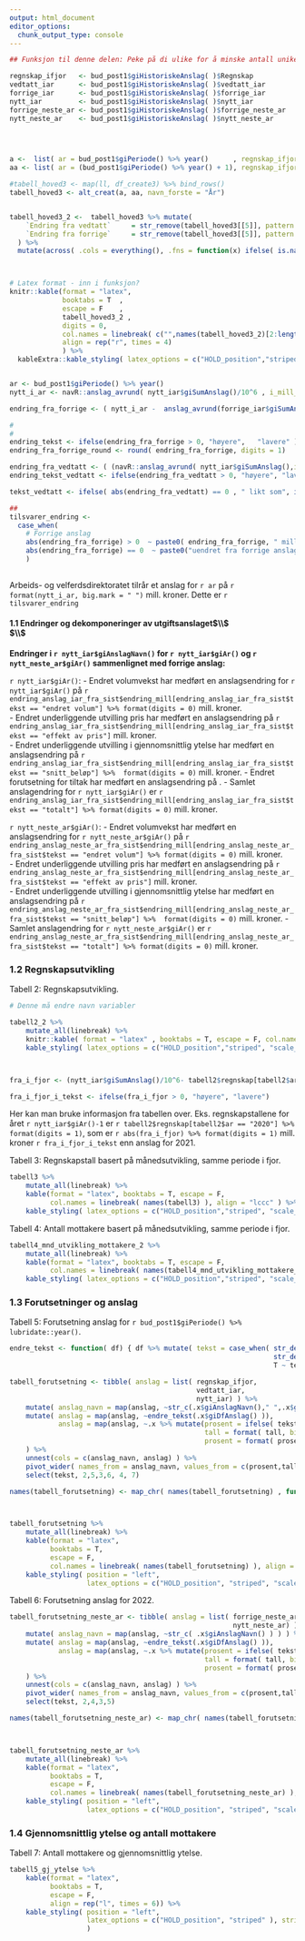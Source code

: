 ```yaml
---
output: html_document
editor_options: 
  chunk_output_type: console
---
```


```r
## Funksjon til denne delen: Peke på di ulike for å minske antall unike anslag. 

regnskap_ifjor   <- bud_post1$giHistoriskeAnslag( )$Regnskap     
vedtatt_iar      <- bud_post1$giHistoriskeAnslag( )$vedtatt_iar  
forrige_iar      <- bud_post1$giHistoriskeAnslag( )$forrige_iar     
nytt_iar         <- bud_post1$giHistoriskeAnslag( )$nytt_iar
forrige_neste_ar <- bud_post1$giHistoriskeAnslag( )$forrige_neste_ar
nytt_neste_ar    <- bud_post1$giHistoriskeAnslag( )$nytt_neste_ar


  
```



```r

a <-  list( ar = bud_post1$giPeriode() %>% year()      , regnskap_ifjor = regnskap_ifjor, vedtatt_iar = vedtatt_iar, forrige = forrige_iar, nyttt = nytt_iar )
aa <- list( ar = (bud_post1$giPeriode() %>% year() + 1), regnskap_ifjor = NULL, vedtatt_iar = NULL, forrige = forrige_neste_ar, nyttt = nytt_neste_ar)

#tabell_hoved3 <- map(ll, df_create3) %>% bind_rows() 
tabell_hoved3 <- alt_creat(a, aa, navn_forste = "År")


tabell_hoved3_2 <-  tabell_hoved3 %>% mutate(
    `Endring fra vedtatt`     = str_remove(tabell_hoved3[[5]], pattern = " ") %>% as.numeric() -   str_remove(tabell_hoved3[[3]], pattern = " ") %>% as.numeric(),
    `Endring fra forrige`     = str_remove(tabell_hoved3[[5]], pattern = " ") %>% as.numeric() -   str_remove(tabell_hoved3[[4]], pattern = " ") %>% as.numeric()
  ) %>% 
  mutate(across( .cols = everything(), .fns = function(x) ifelse( is.na(x), " ", x ) ))



# Latex format - inn i funksjon?
knitr::kable(format = "latex", 
             booktabs = T  ,
             escape = F    ,
             tabell_hoved3_2 ,
             digits = 0,
             col.names = linebreak( c("",names(tabell_hoved3_2)[2:length(names(tabell_hoved3_2)) ]) ),
             align = rep("r", times = 4)
             ) %>% 
  kableExtra::kable_styling( latex_options = c("HOLD_position","striped"), stripe_index =  c(1,3,5,7), font_size = 8, position = "left" ) 



```



```r


ar <- bud_post1$giPeriode() %>% year()
nytt_i_ar <- navR::anslag_avrund( nytt_iar$giSumAnslag()/10^6 , i_mill_kr = T)

endring_fra_forrige <- ( nytt_i_ar -  anslag_avrund(forrige_iar$giSumAnslag()/10^6, i_mill_kr = T ) )

#
#
endring_tekst <- ifelse(endring_fra_forrige > 0, "høyere",   "lavere" ) 
endring_fra_forrige_round <- round( endring_fra_forrige, digits = 1) 

endring_fra_vedtatt <- ( (navR::anslag_avrund( nytt_iar$giSumAnslag(),i_mill_kr = F)  - navR::anslag_avrund(vedtatt_iar$giSumAnslag(), i_mill_kr = F) )/10^6 )
endring_tekst_vedtatt <- ifelse(endring_fra_vedtatt > 0, "høyere", "lavere")

tekst_vedtatt <- ifelse( abs(endring_fra_vedtatt) == 0 , " likt som", ifelse( endring_fra_vedtatt > 0, str_c(  abs(endring_fra_vedtatt)," mill.kr høyere enn "), str_c( abs(endring_fra_vedtatt),"  mill.kr lavere enn") ) )

##
tilsvarer_endring <- 
  case_when( 
    # Forrige anslag
    abs(endring_fra_forrige) > 0  ~ paste0( endring_fra_forrige, " mill. kroner " ,endring_tekst, " enn forrige anslag og ", tekst_vedtatt, "  vedtatt budsjett."),
    abs(endring_fra_forrige) == 0  ~ paste0("uendret fra forrige anslag."),
    )
  

```


Arbeids- og velferdsdirektoratet tilrår et anslag for `r ar` på `r format(nytt_i_ar, big.mark = " ") ` mill. kroner. Dette er `r tilsvarer_endring` 




#### 1.1 Endringer og dekomponeringer av utgiftsanslaget$\\$ <br>$\\$ <br>
__Endringer i `r nytt_iar$giAnslagNavn()` for `r nytt_iar$giAr()`  og `r nytt_neste_ar$giAr()` sammenlignet med forrige anslag:__

`r nytt_iar$giAr()`:\newline
*-* Endret volumvekst har medført  en anslagsendring for `r nytt_iar$giAr() ` på `r endring_anslag_iar_fra_sist$endring_mill[endring_anslag_iar_fra_sist$tekst == "endret volum"] %>% format(digits = 0)` mill. kroner.  
*-* Endret underliggende utvilling pris har medført en anslagsendring  på `r endring_anslag_iar_fra_sist$endring_mill[endring_anslag_iar_fra_sist$tekst == "effekt av pris"]` mill. kroner.  
*-* Endret underliggende utvilling i gjennomsnittlig ytelse har medført en anslagsendring  på `r endring_anslag_iar_fra_sist$endring_mill[endring_anslag_iar_fra_sist$tekst == "snitt_beløp"] %>%  format(digits = 0) ` mill. kroner.\newline 
*-* Endret forutsetning for tiltak har medført en anslagsendring  på <Her skal det komme tekst>.\newline
*-* Samlet anslagendring for `r nytt_iar$giAr() ` er `r endring_anslag_iar_fra_sist$endring_mill[endring_anslag_iar_fra_sist$tekst == "totalt"] %>% format(digits = 0)` mill. kroner.



`r nytt_neste_ar$giAr()`:\newline
*-* Endret volumvekst har medført en anslagsendring for `r nytt_neste_ar$giAr() ` på `r endring_anslag_neste_ar_fra_sist$endring_mill[endring_anslag_neste_ar_fra_sist$tekst == "endret volum"] %>% format(digits = 0)` mill. kroner.  
*-* Endret underliggende utvilling pris har medført en anslagsendring  på `r endring_anslag_neste_ar_fra_sist$endring_mill[endring_anslag_neste_ar_fra_sist$tekst == "effekt av pris"]` mill. kroner.  
*-* Endret underliggende utvilling i gjennomsnittlig ytelse har medført en anslagsendring  på `r endring_anslag_neste_ar_fra_sist$endring_mill[endring_anslag_neste_ar_fra_sist$tekst == "snitt_beløp"] %>%  format(digits = 0) ` mill. kroner.\newline 
<!-- *-* Endret forutsetning for tiltak har medført en anslagsendring  på AUTO. -->
*-* Samlet anslagendring for `r nytt_neste_ar$giAr() ` er `r endring_anslag_neste_ar_fra_sist$endring_mill[endring_anslag_neste_ar_fra_sist$tekst == "totalt"] %>% format(digits = 0)` mill. kroner.



### 1.2 Regnskapsutvikling

Tabell 2: Regnskapsutvikling.
```r

# Denne må endre navn variabler

tabell2_2 %>% 
    mutate_all(linebreak) %>%
    knitr::kable( format = "latex" , booktabs = T, escape = F, col.names = linebreak( names(tabell2_2) ), align = rep("r", times = 9) ) %>%  
    kable_styling( latex_options = c("HOLD_position","striped", "scale_down"), stripe_index =  c(1,3,5,7,9,11), font_size = 4 )  



fra_i_fjor <- (nytt_iar$giSumAnslag()/10^6- tabell2$regnskap[tabell2$ar == "2020"])

fra_i_fjor_i_tekst <- ifelse(fra_i_fjor > 0, "høyere", "lavere")


```




Her kan man bruke informasjon fra tabellen over. Eks. regnskapstallene for året `r nytt_iar$giAr()-1`  er  `r tabell2$regnskap[tabell2$ar == "2020"] %>% format(digits = 1)`,
som er `r abs(fra_i_fjor) %>% format(digits = 1)` mill. kroner `r fra_i_fjor_i_tekst` enn anslag for 2021.


Tabell 3: Regnskapstall basert på månedsutvikling, samme periode i fjor.

```r


tabell3 %>%
    mutate_all(linebreak) %>%
    kable(format = "latex", booktabs = T, escape = F,
          col.names = linebreak( names(tabell3) ), align = "lccc" ) %>% 
    kable_styling( latex_options = c("HOLD_position","striped", "scale_down"), stripe_index =  c(1,3,5,7,9,11)  )  


```



Tabell 4: Antall mottakere basert på månedsutvikling, samme periode i fjor.
```r


tabell4_mnd_utvikling_mottakere_2 %>%
    mutate_all(linebreak) %>%
    kable(format = "latex", booktabs = T, escape = F,
          col.names = linebreak( names(tabell4_mnd_utvikling_mottakere_2) ), align = "lccc" ) %>% 
    kable_styling( latex_options = c("HOLD_position","striped", "scale_down"), stripe_index =  c(1,3,5,7,9,11)  )  


```



### 1.3	Forutsetninger og anslag

Tabell 5: Forutsetning anslag for `r bud_post1$giPeriode() %>% lubridate::year()`. 
```r

endre_tekst <- function( df) { df %>% mutate( tekst = case_when( str_detect(tekst, "regnskap")  ~ "Regnskap",
                                                                 str_detect(tekst, "sum")  ~ "Sum",
                                                                 T ~ tekst)) }

tabell_forutsetning <- tibble( anslag = list( regnskap_ifjor,
                                              vedtatt_iar,
                                              nytt_iar) ) %>% 
    mutate( anslag_navn = map(anslag, ~str_c(.x$giAnslagNavn()," ",.x$giAr() ) ) ) %>% 
    mutate( anslag = map(anslag, ~endre_tekst(.x$giDfAnslag() )),
            anslag = map(anslag, ~.x %>% mutate(prosent = ifelse( tekst == "Sum", as.numeric(prosent)*100, prosent),
                                                tall = format( tall, big.mark = " ", digits = 0),
                                                prosent = format( prosent, digits = 1)))
    ) %>% 
    unnest(cols = c(anslag_navn, anslag) ) %>%
    pivot_wider( names_from = anslag_navn, values_from = c(prosent,tall) ) %>% 
    select(tekst, 2,5,3,6, 4, 7)

names(tabell_forutsetning) <- map_chr( names(tabell_forutsetning) , function(x)  str_replace(x, pattern = "_", "\n") %>% str_to_sentence( ))



tabell_forutsetning %>%
    mutate_all(linebreak) %>%
    kable(format = "latex",
          booktabs = T,
          escape = F,
          col.names = linebreak( names(tabell_forutsetning) ), align =  c("l", rep("r", times = 7) ) )  %>% 
    kable_styling( position = "left",
                   latex_options = c("HOLD_position", "striped", "scale_down"), stripe_index =  c(1,3,5,7), font_size = 6 ) 

```


\newpage
Tabell 6: Forutsetning anslag for 2022.
```r

tabell_forutsetning_neste_ar <- tibble( anslag = list( forrige_neste_ar,
                                                       nytt_neste_ar) ) %>%
    mutate( anslag_navn = map(anslag, ~str_c( .x$giAnslagNavn() ) ) ) %>%
    mutate( anslag = map(anslag, ~endre_tekst(.x$giDfAnslag() )),
            anslag = map(anslag, ~.x %>% mutate(prosent = ifelse( tekst == "Sum", as.numeric(prosent)*100, prosent),
                                                tall = format( tall, big.mark = " ", digits = 0),
                                                prosent = format( prosent, digits = 1)))
    ) %>%
    unnest(cols = c(anslag_navn, anslag) ) %>%
    pivot_wider( names_from = anslag_navn, values_from = c(prosent,tall) ) %>%
    select(tekst, 2,4,3,5)

names(tabell_forutsetning_neste_ar) <- map_chr( names(tabell_forutsetning_neste_ar) , function(x)  str_replace(x, pattern = "_", "\n") %>% str_to_sentence( ))



tabell_forutsetning_neste_ar %>%
    mutate_all(linebreak) %>%
    kable(format = "latex",
          booktabs = T,
          escape = F,
          col.names = linebreak( names(tabell_forutsetning_neste_ar) ), align = c("l", rep("r", times = 5) ) ) %>%
    kable_styling( position = "left",
                   latex_options = c("HOLD_position", "striped", "scale_down"), stripe_index =  c(1,3,5,7), font_size = 6 )


```





### 1.4	Gjennomsnittlig ytelse og antall mottakere

Tabell 7: Antall mottakere og gjennomsnittlig ytelse.
```r


tabell5_gj_ytelse %>% 
    kable(format = "latex",
          booktabs = T,
          escape = F,
          align = rep("l", times = 6)) %>% 
    kable_styling( position = "left",
                   latex_options = c("HOLD_position", "striped" ), stripe_index =  c(1,3,5), font_size = 8
                   )

```







